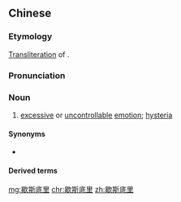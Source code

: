 ==Chinese==
{{zh-forms|gloss=-}}

===Etymology===
[[transliteration|Transliteration]] of {{der|zh|en|hysteria}}.

===Pronunciation===
{{zh-pron
|m=xiēsīdǐlǐ
|c=hit3 si1 dai2 lei5
|cat=n
}}

===Noun===
{{zh-noun}}

# [[excessive]] or [[uncontrollable]] [[emotion]]; [[hysteria]]

====Synonyms====
* {{zh-l|癔病}}

====Derived terms====
{{zh-der|女性歇斯底里}}

[[mg:歇斯底里]]
[[chr:歇斯底里]]
[[zh:歇斯底里]]
